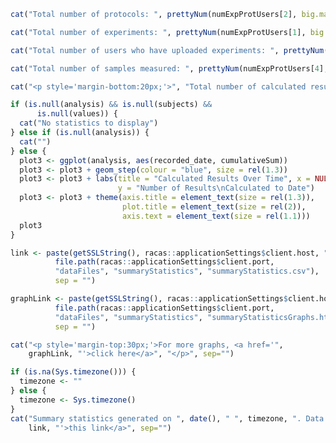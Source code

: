 ```r
cat("Total number of protocols: ", prettyNum(numExpProtUsers[2], big.mark = ","))
```

```r
cat("Total number of experiments: ", prettyNum(numExpProtUsers[1], big.mark = ","))
```

```r
cat("Total number of users who have uploaded experiments: ", prettyNum(numExpProtUsers[3], big.mark = ","))
```

```r
cat("Total number of samples measured: ", prettyNum(numExpProtUsers[4], big.mark = ","))
```

```r
cat("<p style='margin-bottom:20px;'>", "Total number of calculated results: ", prettyNum(numExpProtUsers[5], big.mark = ","), "</p>")
```

```r
if (is.null(analysis) && is.null(subjects) &&
      is.null(values)) {
  cat("No statistics to display")
} else if (is.null(analysis)) {
  cat("")
} else {
  plot3 <- ggplot(analysis, aes(recorded_date, cumulativeSum)) 
  plot3 <- plot3 + geom_step(colour = "blue", size = rel(1.3))
  plot3 <- plot3 + labs(title = "Calculated Results Over Time", x = NULL, 
                        y = "Number of Results\nCalculated to Date")
  plot3 <- plot3 + theme(axis.title = element_text(size = rel(1.3)), 
                         plot.title = element_text(size = rel(2)),
                         axis.text = element_text(size = rel(1.1)))
  plot3
}
```

```r
link <- paste(getSSLString(), racas::applicationSettings$client.host, ":", 
          file.path(racas::applicationSettings$client.port,
          "dataFiles", "summaryStatistics", "summaryStatistics.csv"), 
          sep = "")
```

```r
graphLink <- paste(getSSLString(), racas::applicationSettings$client.host, ":", 
          file.path(racas::applicationSettings$client.port,
          "dataFiles", "summaryStatistics", "summaryStatisticsGraphs.html"), 
          sep = "")
```

```r
cat("<p style='margin-top:30px;'>For more graphs, <a href='",
    graphLink, "'>click here</a>", "</p>", sep="")
```

```r
if (is.na(Sys.timezone())) {
  timezone <- ""
} else {
  timezone <- Sys.timezone()
}
cat("Summary statistics generated on ", date(), " ", timezone, ". Data can be downloaded at <a href='",
    link, "'>this link</a>", sep="")
```
